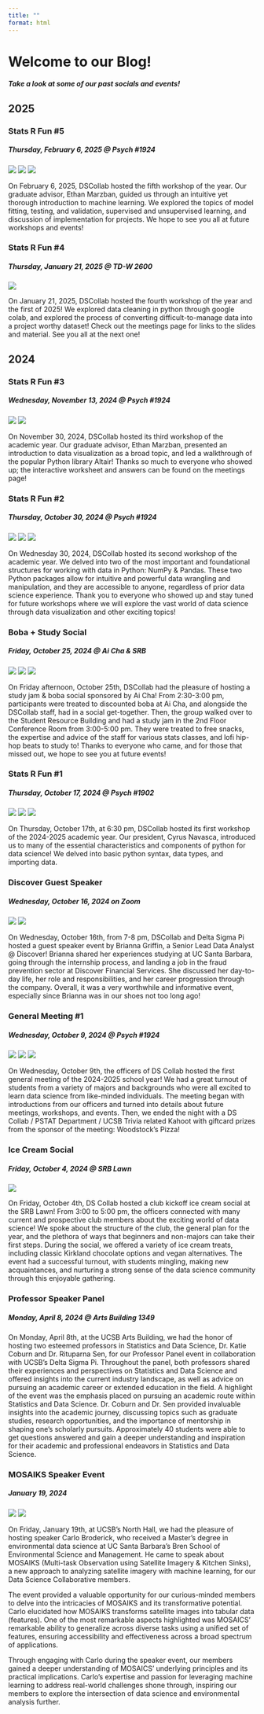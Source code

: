 ```yaml
---
title: ""
format: html
---
```



<div class="blogheader">
  <h1>Welcome to our Blog!</h1>
  <h5>Take a look at some of our past socials and events!</h5>
</div>

<h2>2025</h2>

<div class="post">
<h3>Stats R Fun #5</h3>
<h5>Thursday, February 6, 2025 @ Psych #1924</h5>
<img src="../Images/2425Workshops/STATSRFUN5/IMG_4896.jpg">
<img src="../Images/2425Workshops/STATSRFUN5/IMG_4927.jpg">
<img src="../Images/2425Workshops/STATSRFUN5/IMG_4924.jpg">
<p>
On February 6, 2025, DSCollab hosted the fifth workshop of the year. Our graduate advisor, Ethan Marzban, guided us through an intuitive yet thorough introduction to machine learning. We explored the topics of model fitting, testing, and validation, supervised and unsupervised learning, and discussion of implementation for projects. We hope to see you all at future workshops and events!
</p>
</div>

<div class="post">
<h3>Stats R Fun #4</h3>
<h5>Thursday, January 21, 2025 @ TD-W 2600</h5>
<img src="../Images/2425Workshops/STATSRFUN4/4.JPG">
<p>
On January 21, 2025, DSCollab hosted the fourth workshop of the year and the first of 2025! We explored data cleaning in python through google colab, and explored the process of converting difficult-to-manage data into a project worthy dataset! Check out the meetings page for links to the slides and material. See you all at the next one!
</p>
</div>

<h2>2024</h2>

<!--- Stats R Fun #3 --->
<div class="post">
<h3>Stats R Fun #3</h3>
<h5>Wednesday, November 13, 2024 @ Psych #1924</h5>
<img src="../Images/2425Workshops/STATSRFUN3/IMG_7244.JPG">
<img src="../Images/2425Workshops/STATSRFUN3/IMG_7247.JPG">
<p>
On November 30, 2024, DSCollab hosted its third workshop of the academic year. Our graduate advisor, Ethan Marzban, presented an introduction to data visualization as a broad topic, and led a walkthrough of the popular Python library Altair! Thanks so much to everyone who showed up; the interactive worksheet and answers can be found on the meetings page!
</p>
</div>

<!--- Stats R Fun #2 --->
<div class="post">
<h3>Stats R Fun #2</h3>
<h5>Thursday, October 30, 2024 @ Psych #1924</h5>
<img src="../Images/2425Workshops/STATSRFUN2/socialmediagraphic.jpg">
<img src="../Images/2425Workshops/STATSRFUN2/sideshot.JPG">
<img src="../Images/2425Workshops/STATSRFUN2/pythonpackages.JPG">
<p>
On Wednesday 30, 2024, DSCollab hosted its second workshop of the academic year.  We delved into two of the most important and foundational structures for working with data in Python: NumPy & Pandas. These two Python packages allow for intuitive and powerful data wrangling and manipulation, and they are accessible to anyone, regardless of prior data science experience. Thank you to everyone who showed up and stay tuned for future workshops where we will explore the vast world of data science through data visualization and other exciting topics!
</p>
</div>

<!--- Boba + Study Social --->
<div class="post">
<h3>Boba + Study Social</h3>
<h5>Friday, October 25, 2024 @ Ai Cha & SRB</h5>
<img src="../Images/Blog/STUDYJAM/studyjam1.jpeg">
<img src="../Images/Blog/STUDYJAM/studyjam2.jpeg">
<img src="../Images/Blog/STUDYJAM/studyjam3.jpeg">
<p>
On Friday afternoon, October 25th, DSCollab had the pleasure of hosting a study jam & boba social sponsored by Ai Cha! From 2:30-3:00 pm, participants were treated to discounted boba at Ai Cha, and alongside the DSCollab staff, had in a social get-together. Then, the group walked over to the Student Resource Building and had a study jam in the 2nd Floor Conference Room from 3:00-5:00 pm. They were treated to free snacks, the expertise and advice of the staff for various stats classes, and lofi hip-hop beats to study to! Thanks to everyone who came, and for those that missed out, we hope to see you at future events!
</p>
</div>

<!--- Stats R Fun #1 --->
<div class="post">
<h3>Stats R Fun #1</h3>
<h5>Thursday, October 17, 2024 @ Psych #1902</h5>
<img src="../Images/2425Workshops/STATSRFUN1/statsrfun1_cyrusthinkaboutit.jpg">
<img src="../Images/2425Workshops/STATSRFUN1/statsrfun1_topview1.jpg">
<img src="../Images/2425Workshops/STATSRFUN1/statsrfun1_cyrustypes.jpg">
<p>
On Thursday, October 17th, at 6:30 pm, DSCollab hosted its first workshop of the 2024-2025 academic year. Our president, Cyrus Navasca, introduced us to many of the essential characteristics and components of python for data science! We delved into basic python syntax, data types, and importing data. 
</p>
</div>

<!--- Discover Guest Speaker --->
<div class="post">
<h3>Discover Guest Speaker</h3>
<h5>Wednesday, October 16, 2024 on Zoom</h5>
<img src="../Images/Blog/DISCOVER/discover1.jpeg">
<img src="../Images/Blog/DISCOVER/discover2.jpeg">
<p>
On Wednesday, October 16th, from 7-8 pm, DSCollab and Delta Sigma Pi hosted a guest speaker event by Brianna Griffin, a Senior Lead Data Analyst @ Discover! Brianna shared her experiences studying at UC Santa Barbara, going through the internship process, and landing a job in the fraud prevention sector at Discover Financial Services. She discussed her day-to-day life, her role and responsibilities, and her career progression through the company. Overall, it was a very worthwhile and informative event, especially since Brianna was in our shoes not too long ago!
</p>
</div>

<!--- General Meeting #1 --->
<div class="post">
<h3>General Meeting #1</h3>
<h5>Wednesday, October 9, 2024 @ Psych #1924</h5>
<img src="../Images/2425Workshops/GM1/2425gm10.JPG">
<img src="../Images/2425Workshops/GM1/2425gm12.JPG">
<img src="../Images/2425Workshops/GM1/2425gm17.JPG">
<p>
On Wednesday, October 9th, the officers of DS Collab hosted the first general meeting of the 2024-2025 school year! We had a great turnout of students from a variety of majors and backgrounds who were all excited to learn data science from like-minded individuals. The meeting began with introductions from our officers and turned into details about future meetings, workshops, and events. Then, we ended the night with a DS Collab / PSTAT Department / UCSB Trivia related Kahoot with giftcard prizes from the sponsor of the meeting: Woodstock's Pizza!
</p>
</div>

<!--- Ice Cream Social --->
<div class="post">
<h3>Ice Cream Social</h3>
<h5>Friday, October 4, 2024 @ SRB Lawn</h5>
<img src="../Images/Blog/icecreamsocial.jpg">
<p>

On Friday, October 4th, DS Collab hosted a club kickoff ice cream social at the SRB Lawn! From 3:00 to 5:00 pm, the officers connected with many current and prospective club members about the exciting world of data science! We spoke about the structure of the club, the general plan for the year, and the plethora of ways that beginners and non-majors can take their first steps. During the social, we offered a variety of ice cream treats, including classic Kirkland chocolate options and vegan alternatives. The event had a successful turnout, with students mingling, making new acquaintances, and nurturing a strong sense of the data science community through this enjoyable gathering.
</p>
</div>

<!--- Professor Panel --->
<div class="post">
<h3>Professor Speaker Panel</h3>
<h5>Monday, April 8, 2024 @ Arts Building 1349</h5>

<p>
On Monday, April 8th, at the UCSB Arts Building, we had the honor of hosting two esteemed professors in Statistics and Data Science, Dr. Katie Coburn and Dr. Rituparna Sen, for our Professor Panel event in collaboration with UCSB’s Delta Sigma Pi. Throughout the panel, both professors shared their experiences and perspectives on Statistics and Data Science and offered insights into the current industry landscape, as well as advice on pursuing an academic career or extended education in the field. A highlight of the event was the emphasis placed on pursuing an academic route within Statistics and Data Science. Dr. Coburn and Dr. Sen provided invaluable insights into the academic journey, discussing topics such as graduate studies, research opportunities, and the importance of mentorship in shaping one's scholarly pursuits. Approximately 40 students were able to get questions answered and gain a deeper understanding and inspiration for their academic and professional endeavors in Statistics and Data Science.
</p>
</div>

<!--- MOSAIKS Speaker --->
<div class="post">
<h3>MOSAIKS Speaker Event</h3>
<h5>January 19, 2024</h5>
<img src="../Images/Blog/MOSAIKS/Photo1.JPG">
<img src="../Images/Blog/MOSAIKS/Photo2.JPG">
<p>
On Friday, January 19th, at UCSB's North Hall, we had the pleasure of hosting speaker Carlo Broderick, who received a Master's degree in environmental data science at UC Santa Barbara's Bren School of Environmental Science and Management. He came to speak about MOSAIKS (Multi-task Observation using Satellite Imagery & Kitchen Sinks), a new approach to analyzing satellite imagery with machine learning, for our Data Science Collaborative members.

The event provided a valuable opportunity for our curious-minded members to delve into the intricacies of MOSAIKS and its transformative potential. Carlo elucidated how MOSAIKS transforms satellite images into tabular data (features). One of the most remarkable aspects highlighted was MOSAICS' remarkable ability to generalize across diverse tasks using a unified set of features, ensuring accessibility and effectiveness across a broad spectrum of applications.

Through engaging with Carlo during the speaker event, our members gained a deeper understanding of MOSAICS' underlying principles and its practical implications. Carlo's expertise and passion for leveraging machine learning to address real-world challenges shone through, inspiring our members to explore the intersection of data science and environmental analysis further.
</p>
</div>